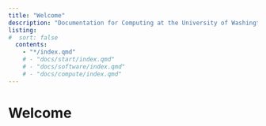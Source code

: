```yaml
---
title: "Welcome"
description: "Documentation for Computing at the University of Washington Psychology Department"
listing:
#  sort: false
  contents:
    - "*/index.qmd"
    # - "docs/start/index.qmd"
    # - "docs/software/index.qmd"
    # - "docs/compute/index.qmd"
---
```


# Welcome

```         
```
